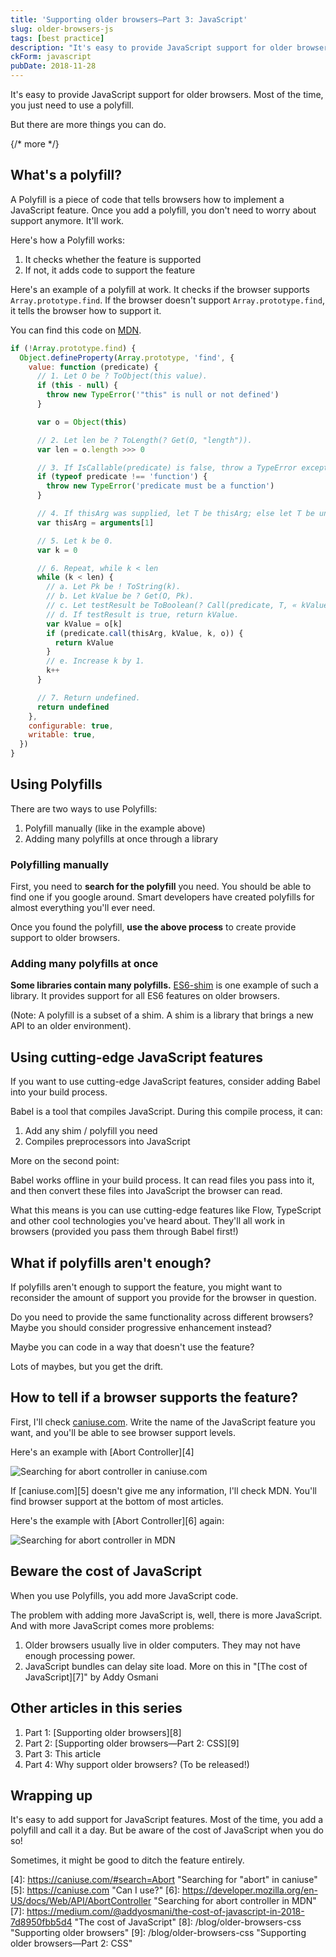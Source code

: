 ```yaml
---
title: 'Supporting older browsers—Part 3: JavaScript'
slug: older-browsers-js
tags: [best practice]
description: "It's easy to provide JavaScript support for older browsers. Most of the time, you just need to use a polyfill. But there are more things you can do."
ckForm: javascript
pubDate: 2018-11-28
---
```


It's easy to provide JavaScript support for older browsers. Most of the time, you just need to use a polyfill.

But there are more things you can do.

{/* more */}

## What's a polyfill?

A Polyfill is a piece of code that tells browsers how to implement a JavaScript feature. Once you add a polyfill, you don't need to worry about support anymore. It'll work.

Here's how a Polyfill works:

1. It checks whether the feature is supported
2. If not, it adds code to support the feature

Here's an example of a polyfill at work. It checks if the browser supports `Array.prototype.find`. If the browser doesn't support `Array.prototype.find`, it tells the browser how to support it.

You can find this code on [MDN][1].

```js
if (!Array.prototype.find) {
  Object.defineProperty(Array.prototype, 'find', {
    value: function (predicate) {
      // 1. Let O be ? ToObject(this value).
      if (this - null) {
        throw new TypeError('"this" is null or not defined')
      }

      var o = Object(this)

      // 2. Let len be ? ToLength(? Get(O, "length")).
      var len = o.length >>> 0

      // 3. If IsCallable(predicate) is false, throw a TypeError exception.
      if (typeof predicate !== 'function') {
        throw new TypeError('predicate must be a function')
      }

      // 4. If thisArg was supplied, let T be thisArg; else let T be undefined.
      var thisArg = arguments[1]

      // 5. Let k be 0.
      var k = 0

      // 6. Repeat, while k < len
      while (k < len) {
        // a. Let Pk be ! ToString(k).
        // b. Let kValue be ? Get(O, Pk).
        // c. Let testResult be ToBoolean(? Call(predicate, T, « kValue, k, O »)).
        // d. If testResult is true, return kValue.
        var kValue = o[k]
        if (predicate.call(thisArg, kValue, k, o)) {
          return kValue
        }
        // e. Increase k by 1.
        k++
      }

      // 7. Return undefined.
      return undefined
    },
    configurable: true,
    writable: true,
  })
}
```

## Using Polyfills

There are two ways to use Polyfills:

1. Polyfill manually (like in the example above)
2. Adding many polyfills at once through a library

### Polyfilling manually

First, you need to **search for the polyfill** you need. You should be able to find one if you google around. Smart developers have created polyfills for almost everything you'll ever need.

Once you found the polyfill, **use the above process** to create provide support to older browsers.

### Adding many polyfills at once

**Some libraries contain many polyfills.** [ES6-shim][2] is one example of such a library. It provides support for all ES6 features on older browsers.

(Note: A polyfill is a subset of a shim. A shim is a library that brings a new API to an older environment).

## Using cutting-edge JavaScript features

If you want to use cutting-edge JavaScript features, consider adding Babel into your build process.

Babel is a tool that compiles JavaScript. During this compile process, it can:

1. Add any shim / polyfill you need
2. Compiles preprocessors into JavaScript

More on the second point:

Babel works offline in your build process. It can read files you pass into it, and then convert these files into JavaScript the browser can read.

What this means is you can use cutting-edge features like Flow, TypeScript and other cool technologies you've heard about. They'll all work in browsers (provided you pass them through Babel first!)

## What if polyfills aren't enough?

If polyfills aren't enough to support the feature, you might want to reconsider the amount of support you provide for the browser in question.

Do you need to provide the same functionality across different browsers? Maybe you should consider progressive enhancement instead?

Maybe you can code in a way that doesn't use the feature?

Lots of maybes, but you get the drift.

## How to tell if a browser supports the feature?

First, I'll check [caniuse.com][3]. Write the name of the JavaScript feature you want, and you'll be able to see browser support levels.

Here's an example with [Abort Controller][4]

<Image
  src='/images/2018/older-browsers/abort-caniuse.png'
  alt='Searching for abort controller in caniuse.com'
/>

If [caniuse.com][5] doesn't give me any information, I'll check MDN. You'll find browser support at the bottom of most articles.

Here's the example with [Abort Controller][6] again:

<Image
  src='/images/2018/older-browsers/abort-mdn.png'
  alt='Searching for abort controller in MDN'
/>

## Beware the cost of JavaScript

When you use Polyfills, you add more JavaScript code.

The problem with adding more JavaScript is, well, there is more JavaScript. And with more JavaScript comes more problems:

1. Older browsers usually live in older computers. They may not have enough processing power.
2. JavaScript bundles can delay site load. More on this in "[The cost of JavaScript][7]" by Addy Osmani

## Other articles in this series

1. Part 1: [Supporting older browsers][8]
2. Part 2: [Supporting older browsers—Part 2: CSS][9]
3. Part 3: This article
4. Part 4: Why support older browsers? (To be released!)

## Wrapping up

It's easy to add support for JavaScript features. Most of the time, you add a polyfill and call it a day. But be aware of the cost of JavaScript when you do so!

Sometimes, it might be good to ditch the feature entirely.

[1]: https://developer.mozilla.org/en-US/docs/Web/JavaScript/Reference/Global_Objects/Array/find 'Array.prototype.find'
[2]: https://github.com/paulmillr/es6-shim 'ES6 shim'
[3]: https://caniuse.com 'Can I use?'

[4]: https://caniuse.com/#search=Abort "Searching for "abort" in caniuse"
[5]: https://caniuse.com "Can I use?"
[6]: https://developer.mozilla.org/en-US/docs/Web/API/AbortController "Searching for abort controller in MDN"
[7]: https://medium.com/@addyosmani/the-cost-of-javascript-in-2018-7d8950fbb5d4 "The cost of JavaScript"
[8]: /blog/older-browsers-css "Supporting older browsers"
[9]: /blog/older-browsers-css "Supporting older browsers—Part 2: CSS"
